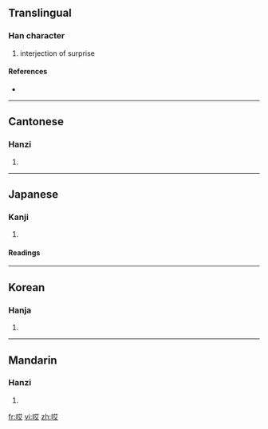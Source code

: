==Translingual==

===Han character===
{{Han char|rn=30|rad=口|as=06|sn=9|four=6404<sub>0</sub>|canj=口廿大 (RTK)}}

# interjection of surprise

====References====
* {{Han ref|kx=0189.271|dkj=03628|hdz=10598.030|uh=54CE|ud=21710|bh=AB75|bd=43893}}

----

==Cantonese==

===Hanzi===
{{yue-hanzi|jyut=|y=aai1}}

# {{defn|Cantonese}}

----

==Japanese==

===Kanji===
{{ja-kanji|grade=|rs=口06}}

# {{defn|Japanese}}

====Readings====
{{ja-readings|on=[[がい]] (gai)|kun=}}

----

==Korean==

===Hanja===
{{ko-hanja|hangeul=애|rv=ae|mr=ae}}

# {{defn|Korean}}

----

==Mandarin==

===Hanzi===
{{cmn-hanzi|pin=[[āi]] ([[ai1]])|wg=ai<sup>1</sup>}}

# {{defn|Mandarin}}

[[fr:哎]]
[[vi:哎]]
[[zh:哎]]